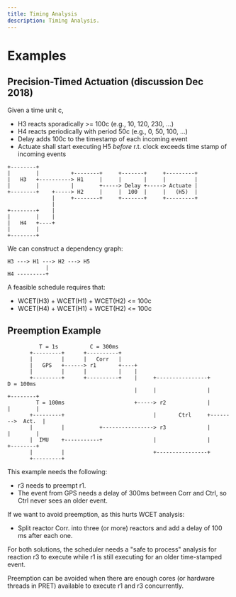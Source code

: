 ```yaml
---
title: Timing Analysis
description: Timing Analysis.
---
```


# Examples

## Precision-Timed Actuation (discussion Dec 2018)

Given a time unit c,

- H3 reacts sporadically >= 100c (e.g., 10, 120, 230, ...)
- H4 reacts periodically with period 50c (e.g., 0, 50, 100, ...)
- Delay adds 100c to the timestamp of each incoming event
- Actuate shall start executing H5 _before_ r.t. clock exceeds time stamp of
  incoming events

```
+--------+
|        |          +--------+     +-------+     +---------+
|   H3   +----------> H1     |     |       |     |         |
|        |          |        +-----> Delay +-----> Actuate |
+--------+    +-----> H2     |     |  100  |     |   (H5)  |
              |     +--------+     +-------+     +---------+
              |
+--------+    |
|        |    |
|   H4   +----+
|        |
+--------+
```

We can construct a dependency graph:

```
H3 ---> H1 ---> H2 ---> H5
            |
H4 ---------+
```

A feasible schedule requires that:

- WCET(H3) + WCET(H1) + WCET(H2) \<= 100c
- WCET(H4) + WCET(H1) + WCET(H2) \<= 100c

## Preemption Example

```
          T = 1s          C = 300ms
       +---------+      +----------+
       |         |      |   Corr   |
       |   GPS   +------> r1       +----+
       |         |      |          |    |
       +---------+      +----------+    |     +----------------+         D = 100ms
                                        |     |                |        +--------+
         T = 100ms                      +-----> r2             |        |        |
       +---------+                            |       Ctrl     +-------->  Act.  |
       |         |           +----------------> r3             |        |        |
       |  IMU    +-----------+                |                |        +--------+
       |         |                            +----------------+
       +---------+
```

This example needs the following:

- r3 needs to preempt r1.
- The event from GPS needs a delay of 300ms between Corr and Ctrl, so Ctrl never
  sees an older event.

If we want to avoid preemption, as this hurts WCET analysis:

- Split reactor Corr. into three (or more) reactors and add a delay of 100 ms
  after each one.

For both solutions, the scheduler needs a "safe to process" analysis for
reaction r3 to execute while r1 is still executing for an older time-stamped
event.

Preemption can be avoided when there are enough cores (or hardware threads in
PRET) available to execute r1 and r3 concurrently.
